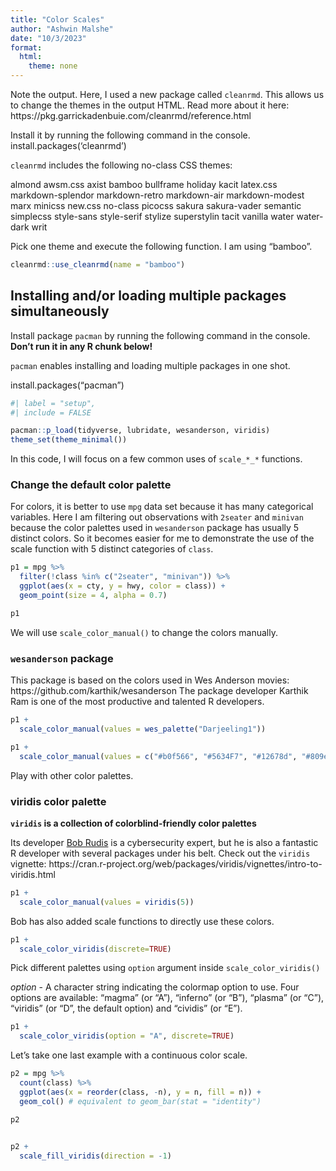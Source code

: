```yaml
---
title: "Color Scales"
author: "Ashwin Malshe"
date: "10/3/2023"
format:
  html: 
    theme: none
---
```


Note the output. Here, I used a new package called `cleanrmd`. This allows us to change the themes in the output HTML. Read more about it here: https://pkg.garrickadenbuie.com/cleanrmd/reference.html


Install it by running the following command in the console.
install.packages('cleanrmd')

`cleanrmd` includes the following no-class CSS themes:

almond
awsm.css
axist
bamboo
bullframe
holiday
kacit
latex.css
markdown-splendor
markdown-retro
markdown-air
markdown-modest
marx
minicss
new.css
no-class
picocss
sakura
sakura-vader
semantic
simplecss
style-sans
style-serif
stylize
superstylin
tacit
vanilla
water
water-dark
writ

Pick one theme and execute the following function. I am using "bamboo".

```r
cleanrmd::use_cleanrmd(name = "bamboo")
```


## Installing and/or loading multiple packages simultaneously

Install package `pacman` by running the following command in the console. **Don't run it in any R chunk below!**

`pacman` enables installing and loading multiple packages in one shot. 

install.packages("pacman")


```r
#| label = "setup",
#| include = FALSE

pacman::p_load(tidyverse, lubridate, wesanderson, viridis)
theme_set(theme_minimal())
```

In this code, I will focus on a few common uses of `scale_*_*` functions.

### Change the default color palette

For colors, it is better to use `mpg` data set because it has many categorical variables.
Here I am filtering out observations with `2seater` and `minivan` because the color palettes used in `wesanderson` package has usually 5 distinct colors. So it becomes easier for me to demonstrate the use of the scale function with 5 distinct categories of `class`.


```r
p1 = mpg %>% 
  filter(!class %in% c("2seater", "minivan")) %>% 
  ggplot(aes(x = cty, y = hwy, color = class)) +
  geom_point(size = 4, alpha = 0.7)

p1
```


We will use `scale_color_manual()` to change the colors manually.

### `wesanderson` package 

This package is based on the colors used in Wes Anderson movies: https://github.com/karthik/wesanderson
The package developer Karthik Ram is one of the most productive and talented R developers.

```r
p1 +
  scale_color_manual(values = wes_palette("Darjeeling1"))
```

```r
p1 +
  scale_color_manual(values = c("#b0f566", "#5634F7", "#12678d", "#809e3b", "#a4545a"))
```


Play with other color palettes.

### viridis color palette

**`viridis` is a collection of colorblind-friendly color palettes**

Its developer [Bob Rudis](https://rud.is) is a cybersecurity expert, but he is also a fantastic R developer with several packages under his belt. Check out the `viridis` vignette: https://cran.r-project.org/web/packages/viridis/vignettes/intro-to-viridis.html


```r
p1 +
  scale_color_manual(values = viridis(5))
```

Bob has also added scale functions to directly use these colors.

```r
p1 +
  scale_color_viridis(discrete=TRUE)
```

Pick different palettes using `option` argument inside `scale_color_viridis()`

*option* - A character string indicating the colormap option to use. Four options are available: "magma" (or "A"), "inferno" (or "B"), "plasma" (or "C"), "viridis" (or "D", the default option) and "cividis" (or "E").

```r
p1 +
  scale_color_viridis(option = "A", discrete=TRUE)
```

Let's take one last example with a continuous color scale.

```r
p2 = mpg %>% 
  count(class) %>% 
  ggplot(aes(x = reorder(class, -n), y = n, fill = n)) +
  geom_col() # equivalent to geom_bar(stat = "identity")

p2
  
```

```r
p2 +
  scale_fill_viridis(direction = -1)
  
```
